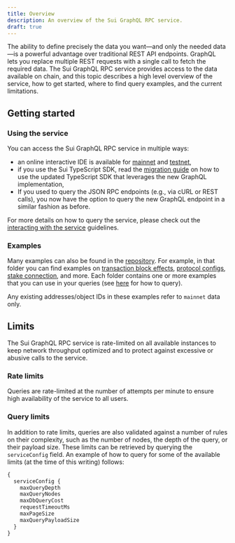 ```yaml
---
title: Overview
description: An overview of the Sui GraphQL RPC service.
draft: true
---
```


The ability to define precisely the data you want—and only the needed data—is a powerful advantage over traditional REST API endpoints. GraphQL lets you replace multiple REST requests with a single call to fetch the required data. The Sui GraphQL RPC service provides access to the data available on chain, and this topic describes a high level overview of the service, how to get started, where to find query examples, and the current limitations.

## Getting started

<!---  
### Top level queries
In GraphQL, you retrieve data through queries in a JSON format. At the top level, there are a number of [queries](./reference/queries/address) that you can execute.

### Pagination
Coming soon

### Mutations (executing transactions)
Coming soon
--->

### Using the service
You can access the Sui GraphQL RPC service in multiple ways:
* an online interactive IDE is available for [mainnet](https://sui-mainnet.mystenlabs.com/graphql) and [testnet](https://sui-testnet.mystenlabs.com/graphql),
* if you use the Sui TypeScript SDK, read the [migration guide](./guides.mdx#migrating-guides) on how to use the updated TypeScript SDK that leverages the new GraphQL implementation,
* If you used to query the JSON RPC endpoints (e.g., via cURL or REST calls), you now have the option to query the new GraphQL endpoint in a similar fashion as before. 

For more details on how to query the service, please check out the [interacting with the service](./guides.mdx#interacting-with-the-graphql-service) guidelines.

### Examples

Many examples can also be found in the [repository](https://github.com/MystenLabs/sui/tree/main/crates/sui-graphql-rpc/examples). For example, in that folder you can find examples on [transaction block effects](https://github.com/MystenLabs/sui/tree/main/crates/sui-graphql-rpc/examples/transaction_block_effects), [protocol configs](https://github.com/MystenLabs/sui/tree/main/crates/sui-graphql-rpc/examples/protocol_configs), [stake connection](https://github.com/MystenLabs/sui/tree/main/crates/sui-graphql-rpc/examples/stake_connection), and more. Each folder contains one or more examples that you can use in your queries (see [here](./guides.mdx#querying-the-service) for how to query).

Any existing addresses/object IDs in these examples refer to `mainnet` data only.

## Limits

The Sui GraphQL RPC service is rate-limited on all available instances to keep network throughput optimized and to protect against excessive or abusive calls to the service. 

### Rate limits
Queries are rate-limited at the number of attempts per minute to ensure high availability of the service to all users.

### Query limits

In addition to rate limits, queries are also validated against a number of rules on their complexity, such as the number of nodes, the depth of the query, or their payload size.
These limits can be retrieved by querying the `serviceConfig` field. An example of how to query for some of the available limits (at the time of this writing) follows:

```graphql
{
  serviceConfig {
    maxQueryDepth
    maxQueryNodes
    maxDbQueryCost
    requestTimeoutMs
    maxPageSize
    maxQueryPayloadSize
  }
}
```
